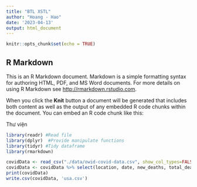 ```yaml
---
title: "BTL XSTL"
author: "Hoang - Hao"
date: '2023-04-13'
output: html_document
---
```


```r
knitr::opts_chunk$set(echo = TRUE)
```

## R Markdown

This is an R Markdown document. Markdown is a simple formatting syntax for authoring HTML, PDF, and MS Word documents. For more details on using R Markdown see <http://rmarkdown.rstudio.com>.

When you click the **Knit** button a document will be generated that includes both content as well as the output of any embedded R code chunks within the document. You can embed an R code chunk like this:

Thư viện
```r
library(readr) #Read file
library(dplyr)  #Provide manipulate functions
library(tidyr) #Tidy dataframe
library(rmarkdown)
```

```r
covidData <- read_csv("./data/owid-covid-data.csv", show_col_types=FALSE)
covidData <- covidData %>% select(location, date, new_deaths, total_deaths, new_cases, total_cases, new_tests, total_tests, positive_rate, people_fully_vaccinated, icu_patients, hosp_patients, reproduction_rate, population, ) %>% filter(location == 'United States')
print(covidData)
write.csv(covidData, 'usa.csv')
```
